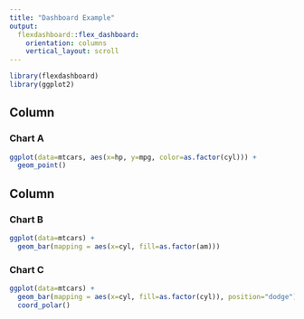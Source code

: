 ```yaml
---
title: "Dashboard Example"
output: 
  flexdashboard::flex_dashboard:
    orientation: columns
    vertical_layout: scroll
---
```


```r
library(flexdashboard)
library(ggplot2)
```

Column {data-width=650}
-----------------------------------------------------------------------

### Chart A

```r
ggplot(data=mtcars, aes(x=hp, y=mpg, color=as.factor(cyl))) +
  geom_point()
```

Column {.tabset .tabset-fade}
-----------------------------------------------------------------------

### Chart B

```r
ggplot(data=mtcars) +
  geom_bar(mapping = aes(x=cyl, fill=as.factor(am)))

```

### Chart C

```r
ggplot(data=mtcars) +
  geom_bar(mapping = aes(x=cyl, fill=as.factor(cyl)), position="dodge") +
  coord_polar()

```


